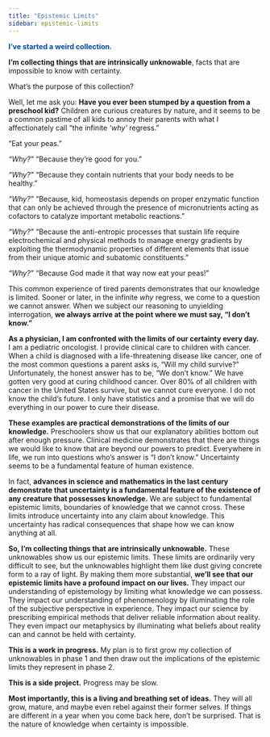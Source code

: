 ```yaml
---
title: "Epistemic Limits"
sidebar: epistemic-limits
---
```


[**I've started a weird collection.**]{style="color:#0047AB;"}

**I'm collecting things that are intrinsically unknowable**, facts that are impossible to know with certainty.

What's the purpose of this collection?

Well, let me ask you: **Have you ever been stumped by a question from a preschool kid?** Children are curious creatures by nature, and it seems to be a common pastime of all kids to annoy their parents with what I affectionately call "the infinite *'why'* regress."

"Eat your peas."

*"Why?"* "Because they're good for you."

*"Why?"* "Because they contain nutrients that your body needs to be healthy."

*"Why?"* "Because, kid, homeostasis depends on proper enzymatic function that can only be achieved through the presence of micronutrients acting as cofactors to catalyze important metabolic reactions."

*"Why?"* "Because the anti-entropic processes that sustain life require electrochemical and physical methods to manage energy gradients by exploiting the thermodynamic properties of different elements that issue from their unique atomic and subatomic constituents."

*"Why?"* "Because God made it that way now eat your peas!"

This common experience of tired parents demonstrates that our knowledge is limited. Sooner or later, in the infinite *why* regress, we come to a question we cannot answer. When we subject our reasoning to unyielding interrogation, **we always arrive at the point where we must say, "I don't know."**

**As a physician, I am confronted with the limits of our certainty every day.** I am a pediatric oncologist. I provide clinical care to children with cancer. When a child is diagnosed with a life-threatening disease like cancer, one of the most common questions a parent asks is, "Will my child survive?" Unfortunately, the honest answer has to be, "We don't know." We have gotten very good at curing childhood cancer. Over 80% of all children with cancer in the United States survive, but we cannot cure everyone. I do not know the child's future. I only have statistics and a promise that we will do everything in our power to cure their disease.

**These examples are practical demonstrations of the limits of our knowledge.** Preschoolers show us that our explanatory abilities bottom out after enough pressure. Clinical medicine demonstrates that there are things we would like to know that are beyond our powers to predict. Everywhere in life, we run into questions who's answer is "I don't know." Uncertainty seems to be a fundamental feature of human existence.

In fact, **advances in science and mathematics in the last century demonstrate that uncertainty is a fundamental feature of the existence of any creature that possesses knowledge.** We are subject to fundamental epistemic limits, boundaries of knowledge that we cannot cross. These limits introduce uncertainty into any claim about knowledge. This uncertainty has radical consequences that shape how we can know anything at all.

**So, I'm collecting things that are intrinsically unknowable.** These unknowables show us our epistemic limits. These limits are ordinarily very difficult to see, but the unknowables highlight them like dust giving concrete form to a ray of light. By making them more substantial, **we'll see that our epistemic limits have a profound impact on our lives.** They impact our understanding of epistemology by limiting what knowledge we can possess. They impact our understanding of phenomenology by illuminating the role of the subjective perspective in experience. They impact our science by prescribing empirical methods that deliver reliable information about reality. They even impact our metaphysics by illuminating what beliefs about reality can and cannot be held with certainty.

**This is a work in progress.** My plan is to first grow my collection of unknowables in phase 1 and then draw out the implications of the epistemic limits they represent in phase 2.

**This is a side project.** Progress may be slow.

**Most importantly, this is a living and breathing set of ideas.** They will all grow, mature, and maybe even rebel against their former selves. If things are different in a year when you come back here, don't be surprised. That is the nature of knowledge when certainty is impossible.
